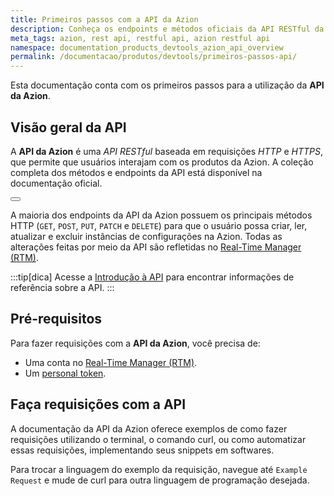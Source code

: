 ```yaml
---
title: Primeiros passos com a API da Azion
description: Conheça os endpoints e métodos oficiais da API RESTful da Azion.
meta_tags: azion, rest api, restful api, azion restful api
namespace: documentation_products_devtools_azion_api_overview
permalink: /documentacao/produtos/devtools/primeiros-passos-api/
---
```



Esta documentação conta com os primeiros passos para a utilização da **API da Azion**.

## Visão geral da API

A **API da Azion** é uma *API RESTful* baseada em requisições *HTTP* e *HTTPS*, que permite que usuários interajam com os produtos da Azion. A coleção completa dos métodos e endpoints da API está disponível na documentação oficial.

<Button href="https://api.azion.com/" text="Ir para documentação da API da Azion"></Button>

A maioria dos endpoints da API da Azion possuem os principais métodos HTTP (`GET`, `POST`, `PUT`, `PATCH` e `DELETE`) para que o usuário possa criar, ler, atualizar e excluir instâncias de configurações na Azion. Todas as alterações feitas por meio da API são refletidas no [Real-Time Manager (RTM)](https://manager.azion.com).

:::tip[dica]
Acesse a [Introdução à API](https://api.azion.com/#intro) para encontrar informações de referência sobre a API.
:::

## Pré-requisitos

Para fazer requisições com a **API da Azion**, você precisa de:

- Uma conta no [Real-Time Manager (RTM)](/pt-br/documentacao/produtos/contas/criar-uma-conta/).
- Um [personal token](/pt-br/documentacao/produtos/gestao-de-contas/personal-tokens/).


## Faça requisições com a API
 
A documentação da API da Azion oferece exemplos de como fazer requisições utilizando o terminal, o comando curl, ou como automatizar essas requisições, implementando seus snippets em softwares.

Para trocar a linguagem do exemplo da requisição, navegue até `Example Request` e mude de curl para outra linguagem de programação desejada.